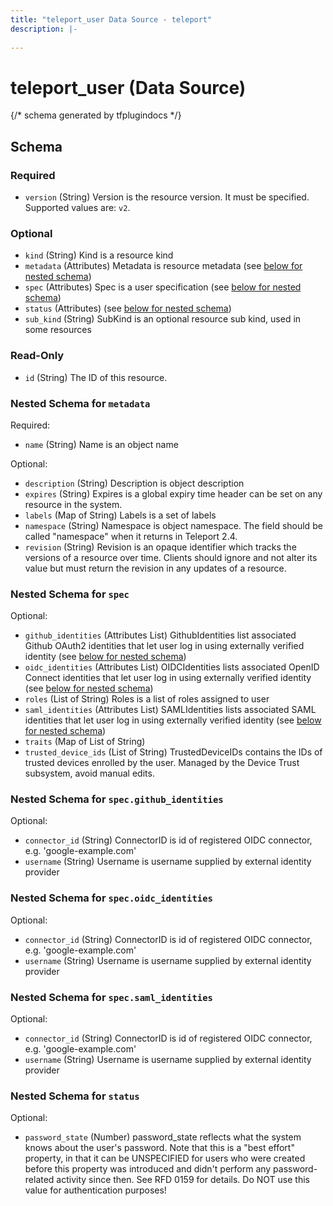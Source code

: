 ```yaml
---
title: "teleport_user Data Source - teleport"
description: |-
  
---
```


# teleport_user (Data Source)





{/*  schema generated by tfplugindocs */}
## Schema

### Required

- `version` (String) Version is the resource version. It must be specified. Supported values are: `v2`.

### Optional

- `kind` (String) Kind is a resource kind
- `metadata` (Attributes) Metadata is resource metadata (see [below for nested schema](#nested-schema-for-metadata))
- `spec` (Attributes) Spec is a user specification (see [below for nested schema](#nested-schema-for-spec))
- `status` (Attributes) (see [below for nested schema](#nested-schema-for-status))
- `sub_kind` (String) SubKind is an optional resource sub kind, used in some resources

### Read-Only

- `id` (String) The ID of this resource.

### Nested Schema for `metadata`

Required:

- `name` (String) Name is an object name

Optional:

- `description` (String) Description is object description
- `expires` (String) Expires is a global expiry time header can be set on any resource in the system.
- `labels` (Map of String) Labels is a set of labels
- `namespace` (String) Namespace is object namespace. The field should be called "namespace" when it returns in Teleport 2.4.
- `revision` (String) Revision is an opaque identifier which tracks the versions of a resource over time. Clients should ignore and not alter its value but must return the revision in any updates of a resource.


### Nested Schema for `spec`

Optional:

- `github_identities` (Attributes List) GithubIdentities list associated Github OAuth2 identities that let user log in using externally verified identity (see [below for nested schema](#nested-schema-for-specgithub_identities))
- `oidc_identities` (Attributes List) OIDCIdentities lists associated OpenID Connect identities that let user log in using externally verified identity (see [below for nested schema](#nested-schema-for-specoidc_identities))
- `roles` (List of String) Roles is a list of roles assigned to user
- `saml_identities` (Attributes List) SAMLIdentities lists associated SAML identities that let user log in using externally verified identity (see [below for nested schema](#nested-schema-for-specsaml_identities))
- `traits` (Map of List of String)
- `trusted_device_ids` (List of String) TrustedDeviceIDs contains the IDs of trusted devices enrolled by the user. Managed by the Device Trust subsystem, avoid manual edits.

### Nested Schema for `spec.github_identities`

Optional:

- `connector_id` (String) ConnectorID is id of registered OIDC connector, e.g. 'google-example.com'
- `username` (String) Username is username supplied by external identity provider


### Nested Schema for `spec.oidc_identities`

Optional:

- `connector_id` (String) ConnectorID is id of registered OIDC connector, e.g. 'google-example.com'
- `username` (String) Username is username supplied by external identity provider


### Nested Schema for `spec.saml_identities`

Optional:

- `connector_id` (String) ConnectorID is id of registered OIDC connector, e.g. 'google-example.com'
- `username` (String) Username is username supplied by external identity provider



### Nested Schema for `status`

Optional:

- `password_state` (Number) password_state reflects what the system knows about the user's password. Note that this is a "best effort" property, in that it can be UNSPECIFIED for users who were created before this property was introduced and didn't perform any password-related activity since then. See RFD 0159 for details. Do NOT use this value for authentication purposes!

